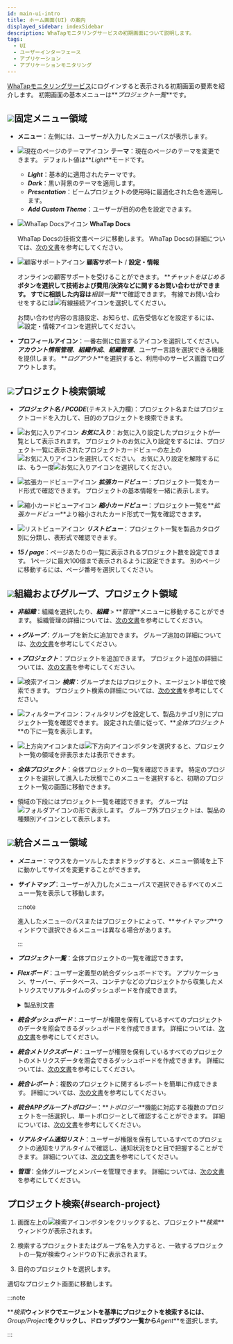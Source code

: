 ```yaml
---
id: main-ui-intro
title: ホーム画面(UI) の案内
displayed_sidebar: indexSidebar
description: WhaTapモニタリングサービスの初期画面について説明します。
tags:
  - UI
  - ユーザーインターフェース
  - アプリケーション
  - アプリケーションモニタリング
---
```


[WhaTapモニタリングサービス](https://service.whatap.io)にログインすると表示される初期画面の要素を紹介します。 初期画面の基本メニューは**_プロジェクト一覧_**です。

<ImgLang img='main-ui.png' desc='초기 화면' />

## ![](/img/number-01.png)固定メニュー領域

-   **メニュー**：左側には、ユーザーが入力したメニューパスが表示します。

-   ![現在のページのテーマアイコン](/img/ico-theme.svg) **テーマ**：現在のページのテーマを変更できます。 デフォルト値は**_Light_**モードです。

    -   **_Light_**：基本的に適用されたテーマです。
    -   **_Dark_**：黒い背景のテーマを適用します。
    -   **_Presentation_**：ビームプロジェクトの使用時に最適化された色を適用します。
    -   **_Add Custom Theme_**：ユーザーが目的の色を設定できます。

-   ![WhaTap Docsアイコン](/img/ic-guide.svg) **WhaTap Docs**

    WhaTap Docsの技術文書ページに移動します。 WhaTap Docsの詳細については、[次の文書](welcome-to-whatapdocs)を参考にしてください。

-   ![顧客サポートアイコン](/img/ico-help.svg) **顧客サポート** / **設定・情報**

    オンラインの顧客サポートを受けることができます。 **_チャットをはじめる_**ボタンを選択して技術および費用/決済などに関するお問い合わせができます。 すでに相談した内容は**_相談一覧_**で確認できます。 有線でお問い合わせをするには![有線接続アイコン](/img/ico-tel.svg)を選択してください。

    お問い合わせ内容の言語設定、お知らせ、広告受信などを設定するには、![設定・情報アイコン](/img/ico-setting.svg)を選択してください。

-   **プロフィールアイコン**：一番右側に位置するアイコンを選択してください。 **_アカウント情報管理_**、**_組織作成_**、**_組織管理_**、ユーザー言語を選択できる機能を提供します。 **_ログアウト_**を選択すると、利用中のサービス画面でログアウトします。

## ![](/img/number-02.png)プロジェクト検索領域

-   **_プロジェクト名 / PCODE_**(テキスト入力欄)：プロジェクト名またはプロジェクトコードを入力して、目的のプロジェクトを検索できます。

-   ![お気に入りアイコン](/img/ico-favorite.svg) **_お気に入り_**：お気に入り設定したプロジェクトが一覧として表示されます。 プロジェクトのお気に入り設定をするには、プロジェクト一覧に表示されたプロジェクトカードビューの左上の![お気に入りアイコン](/img/ico-favorite.svg)を選択してください。 お気に入り設定を解除するには、もう一度![お気に入りアイコン](/img/ico-favorite-set.svg)を選択してください。

-   ![拡張カードビューアイコン](/img/ico-extend-card-view.svg) **_拡張カードビュー_**：プロジェクト一覧をカード形式で確認できます。 プロジェクトの基本情報を一緒に表示します。

-   ![縮小カードビューアイコン](/img/ico-reduction-view.svg) **_縮小カードビュー_**：プロジェクト一覧を**_拡張カードビュー_**より縮小されたカード形式で一覧を確認できます。

-   ![リストビューアイコン](/img/ico-list-view.svg) **_リストビュー_**：プロジェクト一覧を製品カタログ別に分類し、表形式で確認できます。

-   **_15 / page_**：ページあたりの一覧に表示されるプロジェクト数を設定できます。 1ページに最大100個まで表示されるように設定できます。  別のページに移動するには、ページ番号を選択してください。

## ![](/img/number-03.png)組織およびグループ、プロジェクト領域

-   **_非組織_**：組織を選択したり、**_組織_** > **_管理_**メニューに移動することができます。 組織管理の詳細については、[次の文書](project/organization)を参考にしてください。

-   **_+グループ_**：グループを新たに追加できます。 グループ追加の詳細については、[次の文書](project/group)を参考にしてください。

-   **_+プロジェクト_**：プロジェクトを追加できます。 プロジェクト追加の詳細については、[次の文書](project/project-manage#create-project)を参考にしてください。

-   ![検索アイコン](/img/ico-search.svg) **_検索_**：グループまたはプロジェクト、エージェント単位で検索できます。 プロジェクト検索の詳細については、[次の文書](#search-project)を参考にしてください。

-   ![フィルターアイコン](/img/ico-filter.svg)：フィルタリングを設定して、製品カテゴリ別にプロジェクト一覧を確認できます。 設定された値に従って、**_全体プロジェクト_**の下に一覧を表示します。

    <ImgLang img='main-project-filter.png' desc='프로젝트 목록 필터링' />

-   ![上方向アイコン](/img/up-arrow.svg)または![下方向アイコン](/img/down-arrow.svg)ボタンを選択すると、プロジェクト一覧の領域を非表示または表示できます。

-   **_全体プロジェクト_**：全体プロジェクトの一覧を確認できます。 特定のプロジェクトを選択して進入した状態でこのメニューを選択すると、初期のプロジェクト一覧の画面に移動できます。

-   領域の下段にはプロジェクト一覧を確認できます。 グループは![フォルダアイコン](/img/ico-group.svg)の形で表示します。 グループ外プロジェクトは、製品の種類別アイコンとして表示します。

## ![](/img/number-04.png)統合メニュー領域

-   **_メニュー_**：マウスをカーソルしたままドラッグすると、メニュー領域を上下に動かしてサイズを変更することができます。

-   **_サイトマップ_**：ユーザーが入力したメニューパスで選択できるすべてのメニュー一覧を表示して移動します。

    :::note

    進入したメニューのパスまたはプロジェクトによって、**_サイトマップ_**ウィンドウで選択できるメニューは異なる場合があります。

    :::

-   **_プロジェクト一覧_**：全体プロジェクトの一覧を確認できます。

-   **_Flexボード_**：ユーザー定義型の統合ダッシュボードです。 アプリケーション、サーバー、データベース、コンテナなどのプロジェクトから収集したメトリクスでリアルタイムのダッシュボードを作成できます。

    <details>
    <summary>製品別文書</summary>

    -   [アプリケーションモニタリング > Flexボード](java/flex-board)
    -   [サーバーモニタリング > Flexボード](server/flex-board)
    -   [データベースモニタリング > Flexボード](mysql/flex-board)
    -   [Kubernetesモニタリング > Flexボード](kubernetes/flex-board)
    -   [Amazon ECS > Flexボード](amazon-ecs/flexboard)
    -   [Amazon CloudWatch > Flexボード](amazon-cloudwatch/flexboard)
    -   [Azure Monitor > Flexボード](azure/flexboard)
    -   [Naver Cloud Monitoring > Flexボード](ncloud/flexboard)
    -   [Oracle Cloud Monitor > Flexボード](oracle-cloud/flexboard)

    </details>

-   **_統合ダッシュボード_**：ユーザーが権限を保有しているすべてのプロジェクトのデータを照会できるダッシュボードを作成できます。 詳細については、[次の文書](navigation/int-dashboard)を参考にしてください。

-   **_統合メトリクスボード_**：ユーザーが権限を保有しているすべてのプロジェクトのメトリクスデータを照会できるダッシュボードを作成できます。 詳細については、[次の文書](navigation/int-metrics-board)を参考にしてください。

-   **_統合レポート_**：複数のプロジェクトに関するレポートを簡単に作成できます。 詳細については、[次の文書](report/integrated-report)を参考にしてください。

-   **_統合APPグループトポロジー_**：**_トポロジー_**機能に対応する複数のプロジェクトを一括選択し、単一トポロジーとして確認することができます。 詳細については、[次の文書](java/topology-type#int-topology)を参考にしてください。

-   **_リアルタイム通知リスト_**：ユーザーが権限を保有しているすべてのプロジェクトの通知をリアルタイムで確認し、通知状況をひと目で把握することができます。 詳細については、[次の文書](notification/rt-notification)を参考にしてください。

-   **_管理_**：全体グループとメンバーを管理できます。 詳細については、[次の文書](project/integrated-manage)を参考にしてください。

## プロジェクト検索{#search-project}

1.  画面左上の![検索アイコン](/img/ico-search.svg)ボタンをクリックすると、プロジェクト**_検索_**ウィンドウが表示されます。

    <ImgLang img='search-project.png' desc='프로젝트 검색 창' />

2.  検索するプロジェクトまたはグループ名を入力すると、一致するプロジェクトの一覧が検索ウィンドウの下に表示されます。 

3.  目的のプロジェクトを選択します。

適切なプロジェクト画面に移動します。

:::note

**_検索_**ウィンドウでエージェントを基準にプロジェクトを検索するには、**_Group/Project_**をクリックし、ドロップダウン一覧から**_Agent_**を選択します。

:::
